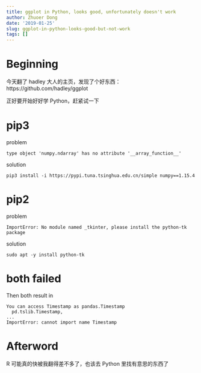 ```yaml
---
title: ggplot in Python, looks good, unfortunately doesn't work
author: Zhuoer Dong
date: '2019-01-25'
slug: ggplot-in-python-looks-good-but-not-work
tags: []
---
```


# Beginning

今天翻了 hadley 大人的主页，发现了个好东西：https://github.com/hadley/ggplot

正好要开始好好学 Python，赶紧试一下

# pip3

problem

```
type object 'numpy.ndarray' has no attribute '__array_function__'
```

solution

```
pip3 install -i https://pypi.tuna.tsinghua.edu.cn/simple numpy==1.15.4
```


# pip2

problem

```
ImportError: No module named _tkinter, please install the python-tk package
```

solution

```
sudo apt -y install python-tk
```

# both failed

Then both result in 

```
You can access Timestamp as pandas.Timestamp
  pd.tslib.Timestamp,
...
ImportError: cannot import name Timestamp
```

# Afterword

R 可能真的快被我翻得差不多了，也该去 Python 里找有意思的东西了
